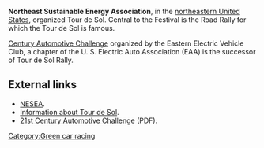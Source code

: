'''Northeast Sustainable Energy Association''', in the [[northeastern United States]], organized Tour de Sol. Central to the Festival is the Road Rally for which the Tour de Sol is famous. 

[[Century Automotive Challenge]] organized by the Eastern Electric Vehicle Club,
a chapter of the U. S. Electric Auto Association (EAA) is the successor of Tour de Sol Rally.

== External links ==
*[http://www.nesea.org NESEA].
*[http://www.nesea.org/transportation/tour/ Information about Tour de Sol].
*[http://www.eevc.info/2stcentautocomp.pdf 21st Century Automotive Challenge] (PDF).

{{Stub}}

[[Category:Green car racing]]